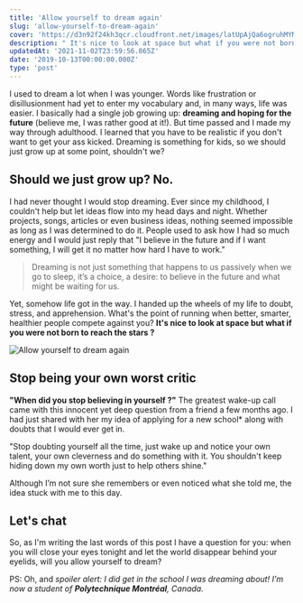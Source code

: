 ```yaml
---
title: 'Allow yourself to dream again'
slug: 'allow-yourself-to-dream-again'
cover: 'https://d3n92f24kh3qcr.cloudfront.net/images/latUpAjQa6ogruhMYM1Q.jpg'
description: " It's nice to look at space but what if you were not born to reach the stars?"
updatedAt: '2021-11-02T23:59:56.865Z'
date: '2019-10-13T00:00:00.000Z'
type: 'post'
---
```


I used to dream a lot when I was younger. Words like frustration or disillusionment had yet to enter my vocabulary and, in many ways, life was easier. I basically had a single job growing up: **dreaming and hoping for the future** (believe me, I was rather good at it!). But time passed and I made my way through adulthood. I learned that you have to be realistic if you don't want to get your ass kicked. Dreaming is something for kids, so we should just grow up at some point, shouldn't we?

## Should we just grow up? No.

I had never thought I would stop dreaming. Ever since my childhood, I couldn't help but let ideas flow into my head days and night. Whether projects, songs, articles or even business ideas, nothing seemed impossible as long as I was determined to do it. People used to ask how I had so much energy and I would just reply that "I believe in the future and if I want something, I will get it no matter how hard I have to work."

> Dreaming is not just something that happens to us passively when we go to sleep, it’s a choice, a desire: to believe in the future and what might be waiting for us.

Yet, somehow life got in the way. I handed up the wheels of my life to doubt, stress, and apprehension. What's the point of running when better, smarter, healthier people compete against you? **It's nice to look at space but what if you were not born to reach the stars ?**

![Allow yourself to dream again](https://d3n92f24kh3qcr.cloudfront.net/images/latUpAjQa6ogruhMYM1Q.jpg)

## Stop being your own worst critic

**"When did you stop believing in yourself ?"** The greatest wake-up call came with this innocent yet deep question from a friend a few months ago. I had just shared with her my idea of applying for a new school\* along with doubts that I would ever get in.

"Stop doubting yourself all the time, just wake up and notice your own talent, your own cleverness and do something with it. You shouldn't keep hiding down my own worth just to help others shine."

Although I’m not sure she remembers or even noticed what she told me, the idea stuck with me to this day.

## Let's chat

So, as I'm writing the last words of this post I have a question for you: when you will close your eyes tonight and let the world disappear behind your eyelids, will you allow yourself to dream?

PS: Oh, and _spoiler alert: I did get in the school I was dreaming about! I'm now a student of **Polytechnique Montréal**, Canada._
